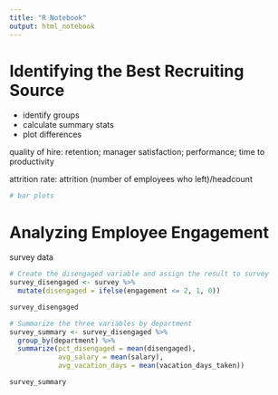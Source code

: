 ```yaml
---
title: "R Notebook"
output: html_notebook
---
```


# Identifying the Best Recruiting Source

* identify groups
* calculate summary stats
* plot differences

quality of hire: retention; manager satisfaction; performance; time to productivity

attrition rate: attrition (number of employees who left)/headcount

```r
# bar plots
```

# Analyzing Employee Engagement

survey data

```r
# Create the disengaged variable and assign the result to survey
survey_disengaged <- survey %>% 
  mutate(disengaged = ifelse(engagement <= 2, 1, 0)) 

survey_disengaged

# Summarize the three variables by department
survey_summary <- survey_disengaged %>% 
  group_by(department) %>% 
  summarize(pct_disengaged = mean(disengaged),
            avg_salary = mean(salary),
            avg_vacation_days = mean(vacation_days_taken))

survey_summary
```

